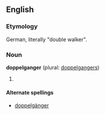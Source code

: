 ==English==
===Etymology===
German, literally "double walker".

===Noun===
'''doppelganger''' (plural: [[doppelgangers]])

# {{stub}}
{{seeCites}}

====Alternate spellings====
*[[doppelgänger]]